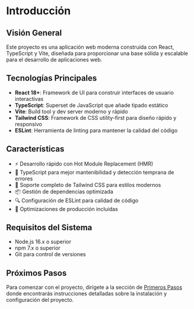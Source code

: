 # Introducción

## Visión General

Este proyecto es una aplicación web moderna construida con React, TypeScript y Vite, diseñada para proporcionar una base sólida y escalable para el desarrollo de aplicaciones web.

## Tecnologías Principales

- **React 18+**: Framework de UI para construir interfaces de usuario interactivas
- **TypeScript**: Superset de JavaScript que añade tipado estático
- **Vite**: Build tool y dev server moderno y rápido
- **Tailwind CSS**: Framework de CSS utility-first para diseño rápido y responsivo
- **ESLint**: Herramienta de linting para mantener la calidad del código

## Características

- ⚡️ Desarrollo rápido con Hot Module Replacement (HMR)
- 🔑 TypeScript para mejor mantenibilidad y detección temprana de errores
- 🎨 Soporte completo de Tailwind CSS para estilos modernos
- 📦 Gestión de dependencias optimizada
- 🔍 Configuración de ESLint para calidad de código
- 🚀 Optimizaciones de producción incluidas

## Requisitos del Sistema

- Node.js 16.x o superior
- npm 7.x o superior
- Git para control de versiones

## Próximos Pasos

Para comenzar con el proyecto, dirígete a la sección de [Primeros Pasos](./getting-started) donde encontrarás instrucciones detalladas sobre la instalación y configuración del proyecto.
